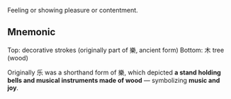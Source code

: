 Feeling or showing pleasure or contentment.

## Mnemonic

Top: decorative strokes (originally part of 樂‚ ancient form) Bottom: 木 tree (wood)

Originally 乐 was a shorthand form of 樂, which depicted **a stand holding bells and musical
instruments made of wood** — symbolizing **music and joy**.
